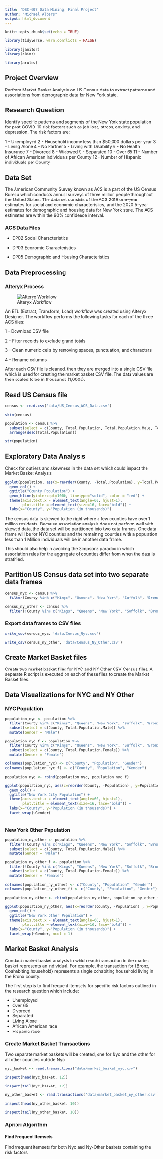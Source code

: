 ```yaml
---
title: 'DSC-607 Data Mining: Final Project'
author: "Michael Albers"
output: html_document
---
```


```r
knitr::opts_chunk$set(echo = TRUE)
```

```r
library(tidyverse, warn.conflicts = FALSE)
```

```r
library(janitor)
library(skimr)
```

```r
library(arules)
```


## Project Overview

Perform Market Basket Analysis on US Census data to extract patterns and associations from demographic data for New York state.



## Research Question

Identify specific patterns and segments of the New York state population for post COVID-19 risk factors such as job loss, stress, anxiety, and depression. The risk factors are:

1 - Unemployed
2 - Household income less than $50,000 dollars per year
3 - Living Alone
4 - No Partner
5 - Living with Disability
6 - No Health Insurance
7 - Divorced
8 - Widowed
9 - Separated
10 - Over 65
11 - Number of African American individuals per County
12 - Number of Hispanic individuals per County



## Data Set

The American Community Survey known as ACS is a part of the US Census Bureau which conducts annual surveys of three million people throughout the United States. The data set consists of the ACS 2019 one-year estimates for social and economic characteristics, and the 2020 5-year estimates for demographic and housing data for New York state.  The ACS estimates are within the 90% confidence interval.



### ACS Data Files

- DP02 Social Characteristics

- DP03 Economic Characteristics

- DP05 Demographic and Housing Characteristics



## Data Preprocessing


### Alteryx Process

![Alteryx Workflow](resources/alteryx-acs-workflow.png)



An ETL (Extract, Transform, Load) workflow was created using Alteryx Designer. The workflow performs the following tasks for each of the three ACS files:

1 - Download CSV file

2 - Filter records to exclude grand totals

3 - Clean numeric cells by removing spaces, punctuation, and characters

4 - Rename columns


After each CSV file is cleaned, then they are merged into a single CSV file which is used for creating the market basket CSV file. The data values are then scaled to be in thousands (1,000s).


## Read US Census file


```r
census <- read.csv('data/US_Census_ACS_Data.csv')
```

```r
skim(census)
```

```r
population <- census %>% 
  subset(select = c(County, Total.Population, Total.Population.Male, Total.Population.Female)) %>% 
  arrange(desc(Total.Population))
```

```r
str(population)
```



## Exploratory Data Analysis


Check for outliers and skewness in the data set which could impact the Market Basket Analysis


```r
ggplot(population, aes(x=reorder(County, -Total.Population), y=Total.Population, fill=Total.Population)) +
  geom_col() +
  ggtitle("County Population") +
  geom_hline(yintercept=1000, linetype="solid", color = "red") +
  theme(axis.text.x = element_text(angle=60, hjust=1),
        plot.title = element_text(size=16, face="bold")) +
  labs(x="County", y="Population (in thousands)")
```

The census data is skewed to the right where a few counties have over 1 million residents. Because association analysis does not perform well with skewed data, the data set will be partitioned into two data frames. One data frame will be for NYC counties and the remaining counties with a population less than 1 Million individuals will be in another data frame.

This should also help in avoiding the Simpsons paradox in which association rules for the aggregate of counties differ from when the data is stratified.


## Partition US Census data set into two separate data frames


```r
census_nyc <- census %>% 
  filter(County %in% c("Kings", "Queens", "New York", "Suffolk", "Bronx", "Nassau"))
```

```r
census_ny_other <- census %>% 
  filter(!County %in% c("Kings", "Queens", "New York", "Suffolk", "Bronx", "Nassau"))
```


### Export data frames to CSV files


```r
write_csv(census_nyc, 'data/Census_Nyc.csv')
```

```r
write_csv(census_ny_other, 'data/Census_Ny_Other.csv')
```


## Create Market Basket files 

Create two market basket files for NYC and NY Other CSV Census files. A separate R script is executed on each of these files to create the Market Basket files.


## Data Visualizations for NYC and NY Other

### NYC Population


```r
population_nyc <- population %>% 
  filter(County %in% c("Kings", "Queens", "New York", "Suffolk", "Bronx", "Nassau")) %>% 
  subset(select = c(County, Total.Population.Male)) %>% 
  mutate(Gender = "Male")
```

```r
population_nyc_f <- population %>% 
  filter(County %in% c("Kings", "Queens", "New York", "Suffolk", "Bronx", "Nassau")) %>% 
  subset(select = c(County, Total.Population.Female)) %>% 
  mutate(Gender = "Female")
```


```r
colnames(population_nyc) <- c("County", "Population", "Gender")
colnames(population_nyc_f) <- c("County", "Population", "Gender")
```

```r
population_nyc <- rbind(population_nyc, population_nyc_f)
```


```r
ggplot(population_nyc, aes(x=reorder(County, -Population) , y=Population, fill=Population)) +
  geom_col() +
  ggtitle("New York City Population") +
  theme(axis.text.x = element_text(angle=60, hjust=1),
        plot.title = element_text(size=16, face="bold")) +
  labs(x="County", y="Population (in thousands)") +
  facet_wrap(~Gender)
  
```


### New York Other Population


```r
population_ny_other <- population %>% 
  filter(!County %in% c("Kings", "Queens", "New York", "Suffolk", "Bronx", "Nassau")) %>% 
  subset(select = c(County, Total.Population.Male)) %>% 
  mutate(Gender = "Male")
```

```r
population_ny_other_f <- population %>% 
  filter(!County %in% c("Kings", "Queens", "New York", "Suffolk", "Bronx", "Nassau")) %>% 
  subset(select = c(County, Total.Population.Female)) %>% 
  mutate(Gender = "Female")
```

```r
colnames(population_ny_other) <- c("County", "Population", "Gender")
colnames(population_ny_other_f) <- c("County", "Population", "Gender")
```

```r
population_ny_other <- rbind(population_ny_other, population_ny_other_f)
```

```r
ggplot(population_ny_other, aes(x=reorder(County, -Population) , y=Population, fill=Population)) +
  geom_col() +
  ggtitle("New York Other Population") +
  theme(axis.text.x = element_text(angle=60, hjust=1),
        plot.title = element_text(size=16, face="bold")) +
  labs(x="County", y="Population (in thousands)") +
  facet_wrap(~Gender, ncol = 1)
```


## Market Basket Analysis

Conduct market basket analysis in which each transaction in the market basket represents an individual. For example, the transaction for  {Bronx, Coahabiting.household} represents a single cohabiting household living in the Bronx county.

The first step is to find frequent itemsets for specific risk factors outlined in the research question which include:

- Unemployed
- Over 65
- Divorced
- Separated
- Living Alone
- African American race
- Hispanic race


### Create Market Basket Transactions

Two separate market baskets will be created, one for Nyc and the other for all other counties outside Nyc


```r
nyc_basket <- read.transactions("data/market_basket_nyc.csv")
```

```r
inspect(head(nyc_basket, 12))
```


```r
inspect(tail(nyc_basket, 12))
```

```r
ny_other_basket <- read.transactions('data/market_basket_ny_other.csv')
```

```r
inspect(head(ny_other_basket, 10))
```

```r
inspect(tail(ny_other_basket, 10))
```


### Apriori Algorithm

#### Find Frequent Itemsets

Find frequent itemsets for both Nyc and Ny-Other baskets containing the risk factors


```r

```

```r

```



